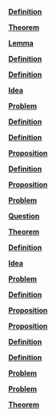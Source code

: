 \providecommand{\Pageref}[1]{\hfill p.\pageref{#1}}
 [**Definition**](#Definition*-2.1)\Pageref{Definition*-2.1}

 [**Theorem**](#Theorem*-2.2)\Pageref{Theorem*-2.2}

 [**Lemma**](#Lemma*-2.3)\Pageref{Lemma*-2.3}

 [**Definition**](#Definition*-2.4)\Pageref{Definition*-2.4}

 [**Definition**](#Definition*-3.1)\Pageref{Definition*-3.1}

 [**Idea**](#Idea*-3.2)\Pageref{Idea*-3.2}

 [**Problem**](#Problem*-3.3)\Pageref{Problem*-3.3}

 [**Definition**](#Definition*-3.4)\Pageref{Definition*-3.4}

 [**Definition**](#Definition*-3.5)\Pageref{Definition*-3.5}

 [**Proposition**](#Proposition*-3.6)\Pageref{Proposition*-3.6}

 [**Definition**](#Definition*-3.7)\Pageref{Definition*-3.7}

 [**Proposition**](#Proposition*-3.8)\Pageref{Proposition*-3.8}

 [**Problem**](#Problem*-3.9)\Pageref{Problem*-3.9}

 [**Question**](#Question*-3.10)\Pageref{Question*-3.10}

 [**Theorem**](#Theorem*-3.11)\Pageref{Theorem*-3.11}

 [**Definition**](#Definition*-4.1)\Pageref{Definition*-4.1}

 [**Idea**](#Idea*-4.2)\Pageref{Idea*-4.2}

 [**Problem**](#Problem*-4.3)\Pageref{Problem*-4.3}

 [**Definition**](#Definition*-4.4)\Pageref{Definition*-4.4}

 [**Proposition**](#Proposition*-4.5)\Pageref{Proposition*-4.5}

 [**Proposition**](#Proposition*-4.6)\Pageref{Proposition*-4.6}

 [**Definition**](#Definition*-4.7)\Pageref{Definition*-4.7}

 [**Definition**](#Definition*-4.8)\Pageref{Definition*-4.8}

 [**Problem**](#Problem*-4.9)\Pageref{Problem*-4.9}

 [**Problem**](#Problem*-4.10)\Pageref{Problem*-4.10}

 [**Theorem**](#Theorem*-4.11)\Pageref{Theorem*-4.11}
